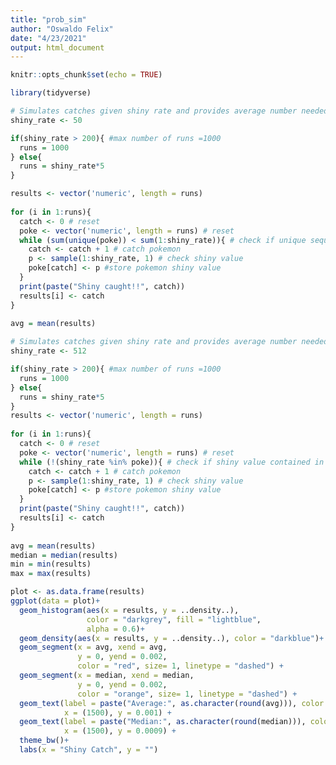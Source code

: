 ```yaml
---
title: "prob_sim"
author: "Oswaldo Felix"
date: "4/23/2021"
output: html_document
---
```


```r
knitr::opts_chunk$set(echo = TRUE)

library(tidyverse)
```


```r
# Simulates catches given shiny rate and provides average number needed to ensure shiny catch
shiny_rate <- 50

if(shiny_rate > 200){ #max number of runs =1000
  runs = 1000
} else{
  runs = shiny_rate*5
}

results <- vector('numeric', length = runs)
 
for (i in 1:runs){
  catch <- 0 # reset 
  poke <- vector('numeric', length = runs) # reset
  while (sum(unique(poke)) < sum(1:shiny_rate)){ # check if unique sequence 1:shiny_rate exists
    catch <- catch + 1 # catch pokemon
    p <- sample(1:shiny_rate, 1) # check shiny value
    poke[catch] <- p #store pokemon shiny value
  }
  print(paste("Shiny caught!!", catch))
  results[i] <- catch
}
 
avg = mean(results)
```

```r
# Simulates catches given shiny rate and provides average number needed for a shiny catch
shiny_rate <- 512

if(shiny_rate > 200){ #max number of runs =1000
  runs = 1000
} else{
  runs = shiny_rate*5
}
results <- vector('numeric', length = runs)
 
for (i in 1:runs){
  catch <- 0 # reset 
  poke <- vector('numeric', length = runs) # reset
  while (!(shiny_rate %in% poke)){ # check if shiny value contained in poke vector
    catch <- catch + 1 # catch pokemon
    p <- sample(1:shiny_rate, 1) # check shiny value
    poke[catch] <- p #store pokemon shiny value
  }
  print(paste("Shiny caught!!", catch))
  results[i] <- catch
}
 
avg = mean(results)
median = median(results)
min = min(results)
max = max(results)

plot <- as.data.frame(results)
ggplot(data = plot)+
  geom_histogram(aes(x = results, y = ..density..),
                 color = "darkgrey", fill = "lightblue",
                 alpha = 0.6)+
  geom_density(aes(x = results, y = ..density..), color = "darkblue")+
  geom_segment(x = avg, xend = avg,
               y = 0, yend = 0.002,
               color = "red", size= 1, linetype = "dashed") +
  geom_segment(x = median, xend = median,
               y = 0, yend = 0.002,
               color = "orange", size= 1, linetype = "dashed") +
  geom_text(label = paste("Average:", as.character(round(avg))), color = "red", 
            x = (1500), y = 0.001) + 
  geom_text(label = paste("Median:", as.character(round(median))), color = "orange", 
            x = (1500), y = 0.0009) + 
  theme_bw()+
  labs(x = "Shiny Catch", y = "")

```

